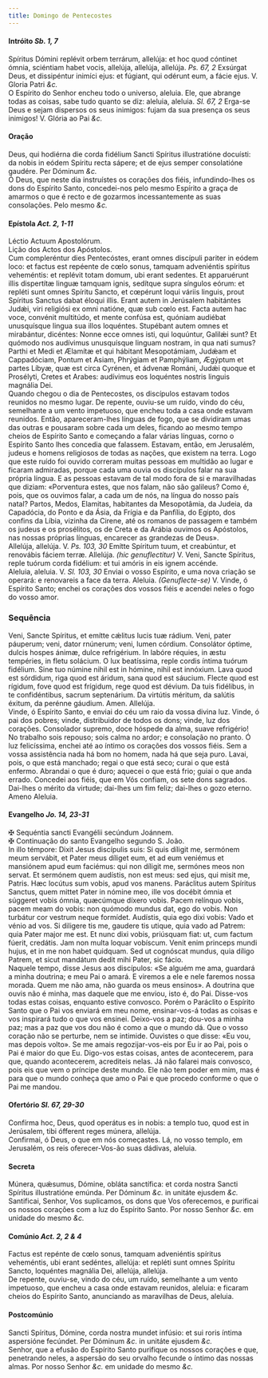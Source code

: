 ```yaml
---
title: Domingo de Pentecostes
---
```



<h4 class="text-center">Intróito <em>Sb. 1, 7</em></h4>
<div class="container-fluid">
<div class="row">
<div class="col-6 dropcaps text-justify">
Spíritus Dómini replévit orbem terrárum, allelúja: et hoc quod cóntinet ómnia, sciéntiam habet vocis, allelúja, allelúja, allelúja. <em>Ps. 67, 2</em> Exsúrgat Deus, et dissipéntur inimíci ejus: et fúgiant, qui odérunt eum, a fácie ejus.
V. Gloria Patri <em>&c.</em>
</div>
<div class="col-6 dropcaps text-justify">
O Espírito do Senhor encheu todo o universo, aleluia. Ele, que abrange todas as coisas, sabe tudo quanto se diz: aleluia, aleluia. <em>Sl. 67, 2</em> Erga-se Deus e sejam dispersos os seus inimigos: fujam da sua presença os seus inimigos!
V. Glória ao Pai <em>&c.</em>
</div>
</div>
</div>

<h4 class="text-center">Oração</h4>
<div class="container-fluid">
<div class="row">
<div class="col-6 dropcaps text-justify">
Deus, qui hodiérna die corda fidélium Sancti Spíritus illustratióne docuísti: da nobis in eódem Spíritu recta sápere; et de ejus semper consolatióne gaudére. Per Dóminum <em>&c.</em>
</div>
<div class="col-6 dropcaps text-justify">
Ó Deus, que neste dia instruístes os corações dos fiéis, infundindo-lhes os dons do Espírito Santo, concedei-nos pelo mesmo Espírito a graça de amarmos o que é recto e de gozarmos incessantemente as suas consolações. Pelo mesmo <em>&c.</em>
</div>
</div>
</div>

<h4 class="text-center">Epístola <em>Act. 2, 1-11</em></h4>
<div class="container-fluid">
<div class="row">
<div class="col-6 text-justify">
Léctio Actuum Apostolórum.
</div>
<div class="col-6 text-justify">
Lição dos Actos dos Apóstolos.
</div>
<div class="col-6 dropcaps text-justify">
Cum compleréntur dies Pentecóstes, erant omnes discípuli pariter in eódem loco: et factus est repéente de cœlo sonus, tamquam adveniéntis spíritus veheméntis: et replévit totam domum, ubi erant sedentes. Et apparuérunt illis dispertítæ linguæ tamquam ignis, sedítque supra síngulos eórum: et repléti sunt omnes Spíritu Sancto, et cœpérunt loqui váriis linguis, prout Spíritus Sanctus dabat éloqui illis. Erant autem in Jerúsalem habitántes Judǽi, viri religiósi ex omni natióne, quæ sub cœlo est. Facta autem hac voce, convénit multitúdo, et mente confúsa est, quóniam audiébat unusquísque lingua sua illos loquéntes. Stupébant autem omnes et mirabántur, dicéntes: Nonne ecce omnes isti, qui loquúntur, Galilǽi sunt? Et quómodo nos audívimus unusquísque linguam nostram, in qua nati sumus? Parthi et Medi et Ælamítæ et qui hábitant Mesopotámiam, Judǽam et Cappadóciam, Pontum et Asiam, Phrýgiam et Pamphýliam, Ægýptum et partes Líbyæ, quæ est circa Cyrénen, et ádvenæ Románi, Judǽi quoque et Prosélyti, Cretes et Arabes: audívimus eos loquéntes nostris linguis magnália Dei.
</div>
<div class="col-6 dropcaps text-justify">
Quando chegou o dia de Pentecostes, os discípulos estavam todos reunidos no mesmo lugar. De repente, ouviu-se um ruído, vindo do céu, semelhante a um vento impetuoso, que encheu toda a casa onde estavam reunidos. Então, apareceram-lhes línguas de fogo, que se dividiram umas das outras e pousaram sobre cada um deles, ficando ao mesmo tempo cheios de Espírito Santo e começando a falar várias línguas, corno o Espírito Santo lhes concedia que falassem. Estavam, então, em Jerusalém, judeus e homens religiosos de todas as nações, que existem na terra. Logo que este ruído foi ouvido correram muitas pessoas em multidão ao lugar e ficaram admiradas, porque cada uma ouvia os discípulos falar na sua própria língua. E as pessoas estavam de tal modo fora de si e maravilhadas que diziam: «Porventura estes, que nos falam, não são galileus? Como é, pois, que os ouvimos falar, a cada um de nós, na língua do nosso país natal? Partos, Medos, Elamitas, habitantes da Mesopotâmia, da Judeia, da Capadócia, do Ponto e da Ásia, da Frígia e da Panfília, do Egipto, dos confins da Líbia, vizinha da Cirene, até os romanos de passagem e também os judeus e os prosélitos, os de Creta e da Arábia ouvimos os Apóstolos, nas nossas próprias línguas, encarecer as grandezas de Deus».
</div>
</div>
</div>

<div class="container-fluid">
<div class="row">
<div class="col-6 text-justify">
Allelúja, allelúja. V. <em>Ps. 103, 30</em> Emítte Spíritum tuum, et creabúntur, et renovábis fáciem terræ. Allelúja. <em>(hic genuflectitur)</em> V. Veni, Sancte Spíritus, reple tuórum corda fidélium: et tui amóris in eis ignem accénde.
</div>
<div class="col-6 text-justify">
Aleluia, aleluia. V. <em>Sl. 103, 30</em> Enviai o vosso Espírito, e uma nova criação se operará: e renovareis a face da terra. Aleluia. <em>(Genuflecte-se)</em> V. Vinde, ó Espírito Santo; enchei os corações dos vossos fiéis e acendei neles o fogo do vosso amor.
</div>
</div>
</div>

<h3 class="text-center">Sequência</h3>
<div class="container-fluid">
<div class="row">
<div class="col-6 dropcaps text-justify">
Veni, Sancte Spíritus, et emítte cǽlitus lucis tuæ rádium. Veni, pater páuperum; veni, dator rnúnerum; veni, lumen córdium. Consolátor óptime, dulcis hospes ánimæ, dulce refrigérium. In labóre réquies, in æstu tempéries, in fletu solácium. O lux beatíssima, reple cordis íntima tuórum fidélium. Sine tuo númine nihil est in hómine, nihil est innóxium. Lava quod est sórdidum, riga quod est áridum, sana quod est sáucium. Flecte quod est rígidum, fove quod est frígidum, rege quod est dévium. Da tuis fidélibus, in te confidéntibus, sacrum septenárium. Da virtútis méritum, da salútis éxitum, da perénne gáudium. Amen. Allelúja.
</div>
<div class="col-6 dropcaps text-justify">
Vinde, ó Espírito Santo, e enviai do céu um raio da vossa divina luz. Vinde, ó pai dos pobres; vinde, distribuidor de todos os dons; vinde, luz dos corações. Consolador supremo, doce hóspede da alma, suave refrigério! No trabalho sois repouso; sois calma no ardor; e consolação no pranto. Ó luz felicíssima, enchei até ao íntimo os corações dos vossos fiéis. Sem a vossa assistência nada há bom no homem, nada há que seja puro. Lavai, pois, o que está manchado; regai o que está seco; curai o que está enfermo. Abrandai o que é duro; aquecei o que está frio; guiai o que anda errado. Concedei aos fiéis, que em Vós confiam, os sete dons sagrados. Dai-lhes o mérito da virtude; dai-lhes um fim feliz; dai-lhes o gozo eterno. Ameno Aleluia.
</div>
</div>
</div>

<h4 class="text-center">Evangelho <em>Jo. 14, 23-31</em></h4>
<div class="container-fluid">
<div class="row">
<div class="col-6 text-justify">
<span class="text-danger">&#10016;</span> Sequéntia sancti Evangélii secúndum Joánnem.
</div>
<div class="col-6 text-justify">
<span class="text-danger">&#10016;</span> Continuação do santo Evangelho segundo S. João.
</div>
<div class="col-6 dropcaps text-justify">
In illo témpore: Dixit Jesus discípulis suis: Si quis díligit me, sermónem meum servábit, et Pater meus díliget eum, et ad eum veniémus et mansiónem apud eum faciémus: qui non díligit me, sermónes meos non servat. Et sermónem quem audístis, non est meus: sed ejus, qui misit me, Patris. Hæc locútus sum vobis, apud vos manens. Paráclitus autem Spíritus Sanctus, quem mittet Pater in nómine meo, ille vos docébit ómnia et súggeret vobis ómnia, quæcúmque díxero vobis. Pacem relínquo vobis, pacem meam do vobis: non quómodo mundus dat, ego do vobis. Non turbátur cor vestrum neque formídet. Audístis, quia ego dixi vobis: Vado et vénio ad vos. Si diligere tis me, gaudere tis utique, quia vado ad Patrem: quia Pater major me est. Et nunc dixi vobis, priúsquam fiat: ut, cum factum fúerit, credátis. Jam non multa loquar vobíscum. Venit enim princeps mundi hujus, et in me non habet quidquam. Sed ut cognóscat mundus, quia díligo Patrem, et sicut mandátum dedit mihi Pater, sic fácio.
</div>
<div class="col-6 dropcaps text-justify">
Naquele tempo, disse Jesus aos discípulos: «Se alguém me ama, guardará a minha doutrina; e meu Pai o amará. E viremos a ele e nele faremos nossa morada. Quem me não ama, não guarda os meus ensinos». A doutrina que ouvis não é minha, mas daquele que me enviou, isto é, do Pai. Disse-vos todas estas coisas, enquanto estive convosco. Porém o Paráclito o Espírito Santo que o Pai vos enviará em meu nome, ensinar-vos-á todas as coisas e vos inspirará tudo o que vos ensinei. Deixo-vos a paz; dou-vos a minha paz; mas a paz que vos dou não é como a que o mundo dá. Que o vosso coração não se perturbe, nem se intimide. Ouvistes o que disse: «Eu vou, mas depois volto». Se me amais regozijar-vos-eis por Eu ir ao Pai, pois o Pai é maior do que Eu. Digo-vos estas coisas, antes de acontecerem, para que, quando acontecerem, acrediteis nelas. Já não falarei mais convosco, pois eis que vem o príncipe deste mundo. Ele não tem poder em mim, mas é para que o mundo conheça que amo o Pai e que procedo conforme o que o Pai me mandou.
</div>
</div>
</div>

<h4 class="text-center">Ofertório <em>Sl. 67, 29-30</em></h4>
<div class="container-fluid">
<div class="row">
<div class="col-6 dropcaps text-justify">
Confírma hoc, Deus, quod operátus es in nobis: a templo tuo, quod est in Jerúsalem, tibi ófferent reges múnera, allelúja.
</div>
<div class="col-6 dropcaps text-justify">
Confirmai, ó Deus, o que em nós começastes. Lá, no vosso templo, em Jerusalém, os reis oferecer-Vos-ão suas dádivas, aleluia.
</div>
</div>
</div>

<h4 class="text-center">Secreta</h4>
<div class="container-fluid">
<div class="row">
<div class="col-6 dropcaps text-justify">
Múnera, quǽsumus, Dómine, obláta sanctífica: et corda nostra Sancti Spíritus illustratióne emúnda. Per Dóminum <em>&c.</em> in unitáte ejusdem <em>&c.</em>
</div>
<div class="col-6 dropcaps text-justify">
Santificai, Senhor, Vos suplicamos, os dons que Vos oferecemos, e purificai os nossos corações com a luz do Espírito Santo. Por nosso Senhor <em>&c.</em> em unidade do mesmo <em>&c.</em>
</div>
</div>
</div>

<h4 class="text-center">Comúnio <em>Act. 2, 2 & 4</em></h4>
<div class="container-fluid">
<div class="row">
<div class="col-6 dropcaps text-justify">
Factus est repénte de cœlo sonus, tamquam adveniéntis spíritus veheméntis, ubi erant sedéntes, allelúja: et repléti sunt omnes Spíritu Sancto, loquéntes magnália Dei, allelúja, allelúja.
</div>
<div class="col-6 dropcaps text-justify">
De repente, ouviu-se, vindo do céu, um ruído, semelhante a um vento impetuoso, que encheu a casa onde estavam reunidos, aleluia: e ficaram cheios do Espírito Santo, anunciando as maravilhas de Deus, aleluia.
</div>
</div>
</div>

<h4 class="text-center">Postcomúnio</h4>
<div class="container-fluid">
<div class="row">
<div class="col-6 dropcaps text-justify">
Sancti Spíritus, Dómine, corda nostra mundet infúsio: et sui roris íntima aspersióne fecúndet. Per Dóminum <em>&c.</em> in unitáte ejusdem <em>&c.</em>
</div>
<div class="col-6 dropcaps text-justify">
Senhor, que a efusão do Espírito Santo purifique os nossos corações e que, penetrando neles, a aspersão do seu orvalho fecunde o íntimo das nossas almas. Por nosso Senhor <em>&c.</em> em unidade do mesmo <em>&c.</em>
</div>
</div>
</div>
